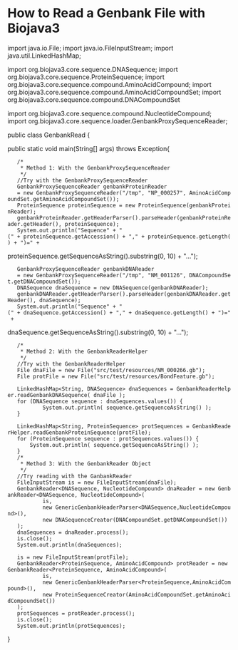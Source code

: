 =How to Read a Genbank File with Biojava3=
<java>

import java.io.File;
import java.io.FileInputStream;
import java.util.LinkedHashMap;

import org.biojava3.core.sequence.DNASequence;
import org.biojava3.core.sequence.ProteinSequence;
import org.biojava3.core.sequence.compound.AminoAcidCompound;
import org.biojava3.core.sequence.compound.AminoAcidCompoundSet;
import org.biojava3.core.sequence.compound.DNACompoundSet

import org.biojava3.core.sequence.compound.NucleotideCompound;
import org.biojava3.core.sequence.loader.GenbankProxySequenceReader;
 
public class GenbankRead {
 
public static void main(String[] args) throws Exception{
	/*
	 * Method 1: With the GenbankProxySequenceReader
	 */
	//Try with the GenbankProxySequenceReader
	GenbankProxySequenceReader<AminoAcidCompound> genbankProteinReader 
	= new GenbankProxySequenceReader<AminoAcidCompound>("/tmp", "NP_000257", AminoAcidCompoundSet.getAminoAcidCompoundSet());
	ProteinSequence proteinSequence = new ProteinSequence(genbankProteinReader);
	genbankProteinReader.getHeaderParser().parseHeader(genbankProteinReader.getHeader(), proteinSequence);
	System.out.println("Sequence" + "(" + proteinSequence.getAccession() + "," + proteinSequence.getLength() + ")=" +
proteinSequence.getSequenceAsString().substring(0, 10) + "...");

	GenbankProxySequenceReader<NucleotideCompound> genbankDNAReader 
	= new GenbankProxySequenceReader<NucleotideCompound>("/tmp", "NM_001126", DNACompoundSet.getDNACompoundSet());
	DNASequence dnaSequence = new DNASequence(genbankDNAReader);
	genbankDNAReader.getHeaderParser().parseHeader(genbankDNAReader.getHeader(), dnaSequence);
	System.out.println("Sequence" + "(" + dnaSequence.getAccession() + "," + dnaSequence.getLength() + ")=" +
dnaSequence.getSequenceAsString().substring(0, 10) + "...");
	/*
	 * Method 2: With the GenbankReaderHelper
	 */
	//Try with the GenbankReaderHelper
	File dnaFile = new File("src/test/resources/NM_000266.gb");		
	File protFile = new File("src/test/resources/BondFeature.gb");

	LinkedHashMap<String, DNASequence> dnaSequences = GenbankReaderHelper.readGenbankDNASequence( dnaFile );
	for (DNASequence sequence : dnaSequences.values()) {
	    	System.out.println( sequence.getSequenceAsString() );
	}
	
	LinkedHashMap<String, ProteinSequence> protSequences = GenbankReaderHelper.readGenbankProteinSequence(protFile);
	for (ProteinSequence sequence : protSequences.values()) {
		System.out.println( sequence.getSequenceAsString() );
	}
	/*
	 * Method 3: With the GenbankReader Object 
	 */		
	//Try reading with the GanbankReader
	FileInputStream is = new FileInputStream(dnaFile);
	GenbankReader<DNASequence, NucleotideCompound> dnaReader = new GenbankReader<DNASequence, NucleotideCompound>(
	        is, 
	        new GenericGenbankHeaderParser<DNASequence,NucleotideCompound>(),
	        new DNASequenceCreator(DNACompoundSet.getDNACompoundSet())
	);
	dnaSequences = dnaReader.process();
	is.close();
	System.out.println(dnaSequences);

	is = new FileInputStream(protFile);
	GenbankReader<ProteinSequence, AminoAcidCompound> protReader = new GenbankReader<ProteinSequence, AminoAcidCompound>(
	        is,
	        new GenericGenbankHeaderParser<ProteinSequence,AminoAcidCompound>(),
	        new ProteinSequenceCreator(AminoAcidCompoundSet.getAminoAcidCompoundSet())
	);
	protSequences = protReader.process();
	is.close();
	System.out.println(protSequences);

}
</java>